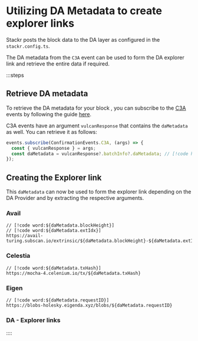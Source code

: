 # Utilizing DA Metadata to create explorer links

Stackr posts the block data to the DA layer as configured in the `stackr.config.ts`.

The DA metadata from the `C3A` event can be used to form the DA explorer link and retrieve the entire data if required.

:::steps

## Retrieve DA metadata

To retrieve the DA metadata for your block , you can subscribe to the [C3A](/build/framework/events#confirmationeventsc3a) events by following the guide [here](/build/framework/events#subscribing-to-events).

C3A events have an argument `vulcanResponse` that contains the `daMetadata` as well. You can retrieve it as follows:

```ts
events.subscribe(ConfirmationEvents.C3A, (args) => {
  const { vulcanResponse } = args;
  const daMetadata = vulcanResponse?.batchInfo?.daMetadata; // [!code hl]
});
```

## Creating the Explorer link

This `daMetadata` can now be used to form the explorer link depending on the DA Provider and by extracting the respective arguments.

### Avail

```
// [!code word:${daMetadata.blockHeight}]
// [!code word:${daMetadata.extIdx}]
https://avail-turing.subscan.io/extrinsic/${daMetadata.blockHeight}-${daMetadata.extIdx}
```

### Celestia

```
// [!code word:${daMetadata.txHash}]
https://mocha-4.celenium.io/tx/${daMetadata.txHash}
```

### Eigen

```
// [!code word:${daMetadata.requestID}]
https://blobs-holesky.eigenda.xyz/blobs/${daMetadata.requestID}
```

### DA - Explorer links

::::
